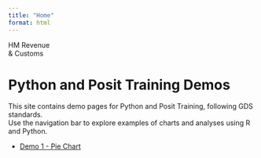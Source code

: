 ```yaml
---
title: "Home"
format: html
---
```


<div class="gem-c-organisation-logo__container gem-c-organisation-logo__crest gem-c-organisation-logo__crest--hmrc brand__border-color">
  <span class="gem-c-organisation-logo__name">HM Revenue<br>&amp; Customs</span>
</div>

# Python and Posit Training Demos

This site contains demo pages for Python and Posit Training, following GDS standards.  
Use the navigation bar to explore examples of charts and analyses using R and Python.

- [Demo 1 - Pie Chart](demo1-pie-chart.qmd)
